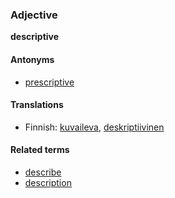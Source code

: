 ===Adjective===
'''descriptive'''

====Antonyms====
*[[prescriptive]]

====Translations====

*Finnish: [[kuvaileva]], [[deskriptiivinen]]

====Related terms====
*[[describe]]
*[[description]]